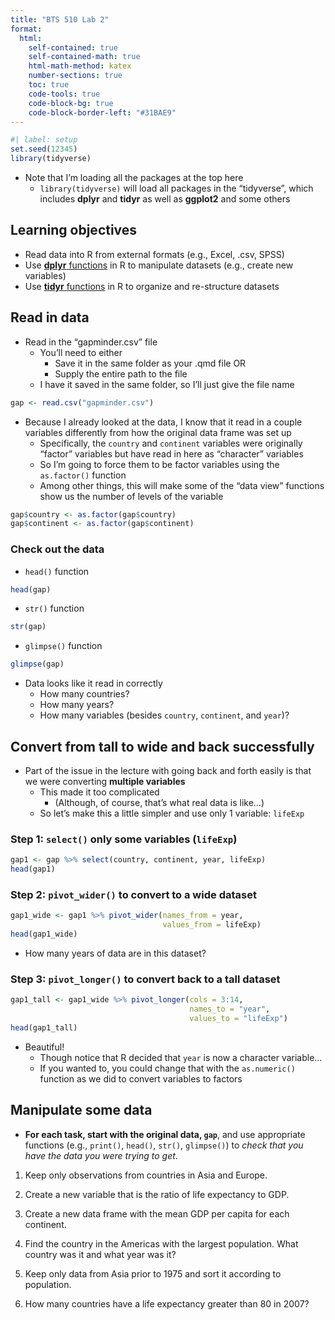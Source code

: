 ```yaml
---
title: "BTS 510 Lab 2"
format:
  html:
    self-contained: true
    self-contained-math: true
    html-math-method: katex
    number-sections: true
    toc: true
    code-tools: true
    code-block-bg: true
    code-block-border-left: "#31BAE9"
---
```


```r
#| label: setup
set.seed(12345)
library(tidyverse)
```

::: {.callout-note}
* Note that I'm loading all the packages at the top here
  * `library(tidyverse)` will load all packages in the "tidyverse", which includes **dplyr** and **tidyr** as well as **ggplot2** and some others
:::

## Learning objectives

* Read data into R from external formats (e.g., Excel, .csv, SPSS)
* Use [**dplyr** functions](https://dplyr.tidyverse.org/) in R to manipulate datasets (e.g., create new variables)
* Use [**tidyr** functions](https://tidyr.tidyverse.org/) in R to organize and re-structure datasets

## Read in data

* Read in the "gapminder.csv" file
  * You'll need to either
    * Save it in the same folder as your .qmd file OR
    * Supply the entire path to the file
  * I have it saved in the same folder, so I'll just give the file name

```r
gap <- read.csv("gapminder.csv")
```

* Because I already looked at the data, I know that it read in a couple variables differently from how the original data frame was set up
  * Specifically, the `country` and `continent` variables were originally "factor" variables but have read in here as "character" variables
  * So I'm going to force them to be factor variables using the `as.factor()` function
  * Among other things, this will make some of the "data view" functions show us the number of levels of the variable
  
```r
gap$country <- as.factor(gap$country)
gap$continent <- as.factor(gap$continent)
```

### Check out the data

* `head()` function

```r
head(gap)
```

* `str()` function

```r
str(gap)
```

* `glimpse()` function

```r
glimpse(gap)
```

* Data looks like it read in correctly
  * How many countries?
  * How many years?
  * How many variables (besides `country`, `continent`, and `year`)?

## Convert from tall to wide and back **successfully**

* Part of the issue in the lecture with going back and forth easily is that we were converting **multiple variables**
  * This made it too complicated 
    * (Although, of course, that's what real data is like...)
  * So let's make this a little simpler and use only 1 variable: `lifeExp`
  
### Step 1: `select()` only some variables (`lifeExp`)

```r
gap1 <- gap %>% select(country, continent, year, lifeExp)
head(gap1)
```

### Step 2: `pivot_wider()` to convert to a wide dataset

```r
gap1_wide <- gap1 %>% pivot_wider(names_from = year, 
                                  values_from = lifeExp)
head(gap1_wide)
```

* How many years of data are in this dataset?

### Step 3: `pivot_longer()` to convert back to a tall dataset

```r
gap1_tall <- gap1_wide %>% pivot_longer(cols = 3:14, 
                                        names_to = "year", 
                                        values_to = "lifeExp")
head(gap1_tall)
```

* Beautiful!
  * Though notice that R decided that `year` is now a character variable...
  * If you wanted to, you could change that with the `as.numeric()` function as we did to convert variables to factors

## Manipulate some data

* **For each task, start with the original data, `gap`**, and use appropriate functions (e.g., `print()`, `head()`, `str()`, `glimpse()`) to *check that you have the data you were trying to get*.

1. Keep only observations from countries in Asia and Europe.

2. Create a new variable that is the ratio of life expectancy to GDP. 

3. Create a new data frame with the mean GDP per capita for each continent.

4. Find the country in the Americas with the largest population. What country was it and what year was it? 

5. Keep only data from Asia prior to 1975 and sort it according to population.

6. How many countries have a life expectancy greater than 80 in 2007?

